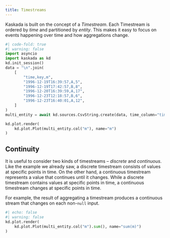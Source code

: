 ```yaml
---
title: Timestreams
---
```


Kaskada is built on the concept of a _Timestream_.
Each Timestream is ordered by _time_ and partitioned by _entity_.
This makes it easy to focus on events happening over time and how aggregations change.

<!---
% The input for this needs to be hidden, not removed. It seems that plotly won't
% render the right height otherwise (possibly because it's not attached to the DOM?).
% We could see if this worked better using a different library such as `bokeh` or if
% there were better options to pass to plotly to avoid the problem.
-->

```python
#| code-fold: true
#| warning: false
import asyncio
import kaskada as kd
kd.init_session()
data = "\n".join(
    [
        "time,key,m",
        "1996-12-19T16:39:57,A,5",
        "1996-12-19T17:42:57,B,8",
        "1996-12-20T16:39:59,A,17",
        "1996-12-23T12:18:57,B,6",
        "1996-12-23T16:40:01,A,12",
    ]
)
multi_entity = await kd.sources.CsvString.create(data, time_column="time", key_column="key")

kd.plot.render(
    kd.plot.Plot(multi_entity.col("m"), name="m")
)
```

## Continuity

It is useful to consider two kinds of timestreams -- _discrete_ and _continuous_.
Like the example we already saw, a discrete timestream consists of values at specific points in time.
On the other hand, a continuous timestream represents a value that continues until it changes.
While a discrete timestream contains values at specific points in time, a continuous timestream changes at specific points in time.

For example, the result of aggregating a timestream produces a continuous stream that changes on each non-`null` input.

```python
#| echo: false
#| warning: false
kd.plot.render(
    kd.plot.Plot(multi_entity.col("m").sum(), name="sum(m)")
)
```

